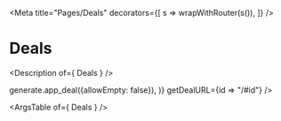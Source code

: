 

<Meta
  title="Pages/Deals"
  decorators={[
    s => wrapWithRouter(s()),
  ]}
/>

# Deals

<Description of={ Deals } />

<Canvas>
  <Story name="Deals">
    <Deals
      deals={listOf(
        Faker.datatype.number({min: 1, max: 10}),
        () => generate.app_deal({allowEmpty: false}),
      )}
      getDealURL={id => "/#id"}
    />
  </Story>
</Canvas>

<ArgsTable of={ Deals } />
